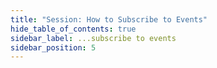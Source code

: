 ```yaml
---
title: "Session: How to Subscribe to Events"
hide_table_of_contents: true
sidebar_label: ...subscribe to events
sidebar_position: 5
---
```





<LanguageSwitcher supportedLanguages={supportedLanguages} />

<LanguageContent language="csharp">
   <SubscribeToEventsCsharp />
</LanguageContent>

<LanguageContent language="java">
   <SubscribeToEventsJava />
</LanguageContent>

<LanguageContent language="nodejs">
   <SubscribeToEventsNodejs />
</LanguageContent>


<!---
### Document Store
- [What is a Document Store](../../../client-api/what-is-a-document-store)

### Session
- [What is a Session and How Does it Work](../../../client-api/session/what-is-a-session-and-how-does-it-work)


-->